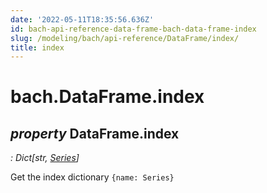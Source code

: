 ```yaml
---
date: '2022-05-11T18:35:56.636Z'
id: bach-api-reference-data-frame-bach-data-frame-index
slug: /modeling/bach/api-reference/DataFrame/index/
title: index
---
```


# bach.DataFrame.index

<div className="property">

## <span className="type-annotation"><em>property </em></span> <span className="additional-name">DataFrame.</span><span className="name">index</span>

<span className="type-annotation"><em>

: Dict[str, [Series](/modeling/bach/api-reference/Series/bach.Series.mdx)]

</em></span> 


<div className="content">

Get the index dictionary `{name: Series}`


</div>


</div>
